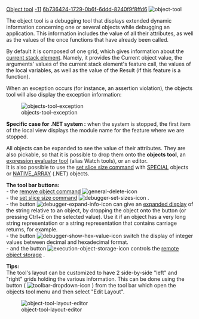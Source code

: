[[Property:title|Object tool]]
[[Property:weight|-11]]
[[Property:uuid|6b736424-1729-0b6f-6ddd-8240f9f8ffd6]]
[[Image:object-tool]]  

The object tool is a debugging tool that displays extended dynamic information concerning one or several objects while debugging an application. This information includes the value of all their attributes, as well as the values of the once functions that have already been called.

By default it is composed of one grid, which gives information about the [[Call stack tool|current stack element]]. Namely, it provides the Current object value, the arguments' values of the current stack element's feature call, the values of the local variables, as well as the value of the Result (if this feature is a function). 

When an exception occurs (for instance, an assertion violation), the objects tool will also display the exception information: 


[[Image:objects-tool-exception]]


'''Specific case for .NET system :''' when the system is stopped, the first item of the local view displays the module name for the feature where we are stopped. 

All objects can be expanded to see the value of their attributes. They are also pickable, so that it is possible to drop them onto the '''objects tool''', an [[Expression evaluation|expression evaluator tool]]  (alias Watch tools), or an editor. <br/>
It is also possible to use the [[Set slice size command|set slice size command]]  with [[ref:/libraries/base/reference/special_chart|SPECIAL]]  objects or [[ref:/libraries/base/reference/native_array_chart|NATIVE_ARRAY]]  (.NET) objects. 



'''The tool bar buttons:'''<br/>
- the [[Remove object command|remove object command]]   [[Image:general-delete-icon]]  <br/>
- the [[Set slice size command|set slice size command]]   [[Image:debugger-set-sizes-icon]] .<br/>
- the button  [[Image:debugger-expand-info-icon]]  can give an [[Object Viewer (also known as Expanded display)|expanded display]]  of the string relative to an object, by dropping the object onto the button (or pressing Ctrl+E on the selected value). Use it if an object has a very long string representation or a string representation that contains carriage returns, for example.<br/>
- the button  [[Image:debugger-show-hex-value-icon]]  switch the display of integer values between decimal and hexadecimal format.<br/>
- and the button  [[Image:execution-object-storage-icon]]  controls the [[Debuggee's Object Storage|remote object storage]] . 

'''Tips:'''<br/>
The tool's layout can be customized to have 2 side-by-side "left" and "right" grids holding the various information. This can be done using the button ( [[Image:toolbar-dropdown-icon]] ) from the tool bar which open the objects tool menu and then select "Edit Layout". 


[[Image:object-tool-layout-editor]]


{{note| By default, the object tool displays the full generating type for object, but this can be changed for speed concern in the [[Debugging preferences|preferences]] . The same way, through the [[Debugging preferences|preferences]] , the user can enable or disable the evaluation of the [[Debug output|Debug Output]]  feature .}}

{{note|When a row has a pink background, this indicates the value is different from previous step }}

{{tip|You can use the [[Expression evaluation|expression evaluator tools]]  (alias watch tools) to have the same features with even more functionalities}}





